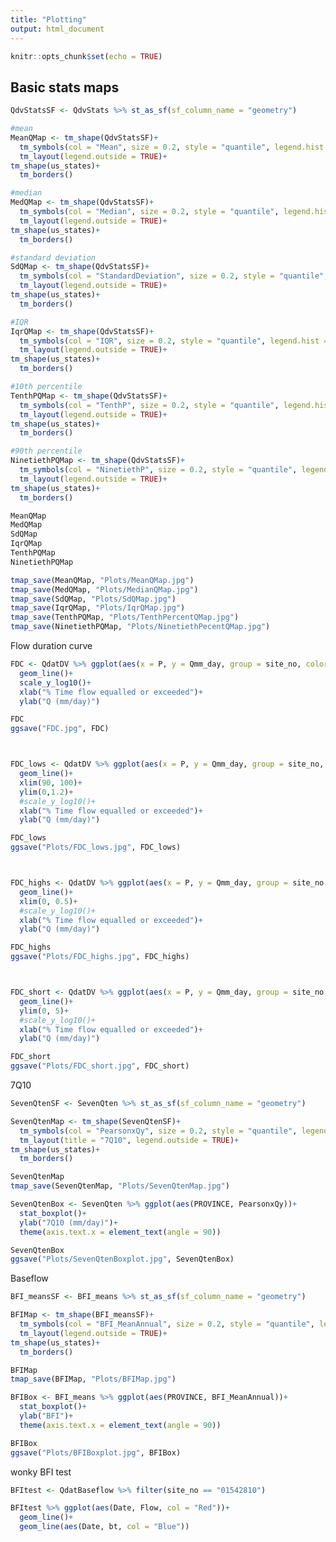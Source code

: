 ```yaml
---
title: "Plotting"
output: html_document
---
```


```r
knitr::opts_chunk$set(echo = TRUE)
```

## Basic stats maps

```r
QdvStatsSF <- QdvStats %>% st_as_sf(sf_column_name = "geometry")

#mean
MeanQMap <- tm_shape(QdvStatsSF)+
  tm_symbols(col = "Mean", size = 0.2, style = "quantile", legend.hist = TRUE)+
  tm_layout(legend.outside = TRUE)+
tm_shape(us_states)+
  tm_borders()

#median
MedQMap <- tm_shape(QdvStatsSF)+
  tm_symbols(col = "Median", size = 0.2, style = "quantile", legend.hist = TRUE)+
  tm_layout(legend.outside = TRUE)+
tm_shape(us_states)+
  tm_borders()

#standard deviation
SdQMap <- tm_shape(QdvStatsSF)+
  tm_symbols(col = "StandardDeviation", size = 0.2, style = "quantile", legend.hist = TRUE)+
  tm_layout(legend.outside = TRUE)+
tm_shape(us_states)+
  tm_borders()

#IQR
IqrQMap <- tm_shape(QdvStatsSF)+
  tm_symbols(col = "IQR", size = 0.2, style = "quantile", legend.hist = TRUE)+
  tm_layout(legend.outside = TRUE)+
tm_shape(us_states)+
  tm_borders()

#10th percentile
TenthPQMap <- tm_shape(QdvStatsSF)+
  tm_symbols(col = "TenthP", size = 0.2, style = "quantile", legend.hist = TRUE)+
  tm_layout(legend.outside = TRUE)+
tm_shape(us_states)+
  tm_borders()

#90th percentile
NinetiethPQMap <- tm_shape(QdvStatsSF)+
  tm_symbols(col = "NinetiethP", size = 0.2, style = "quantile", legend.hist = TRUE)+
  tm_layout(legend.outside = TRUE)+
tm_shape(us_states)+
  tm_borders()

MeanQMap
MedQMap
SdQMap
IqrQMap
TenthPQMap
NinetiethPQMap

tmap_save(MeanQMap, "Plots/MeanQMap.jpg")
tmap_save(MedQMap, "Plots/MedianQMap.jpg")
tmap_save(SdQMap, "Plots/SdQMap.jpg")
tmap_save(IqrQMap, "Plots/IqrQMap.jpg")
tmap_save(TenthPQMap, "Plots/TenthPercentQMap.jpg")
tmap_save(NinetiethPQMap, "Plots/NinetiethPecentQMap.jpg")
```

Flow duration curve

```r
FDC <- QdatDV %>% ggplot(aes(x = P, y = Qmm_day, group = site_no, color = PROVINCE))+
  geom_line()+
  scale_y_log10()+
  xlab("% Time flow equalled or exceeded")+
  ylab("Q (mm/day)")

FDC
ggsave("FDC.jpg", FDC)



FDC_lows <- QdatDV %>% ggplot(aes(x = P, y = Qmm_day, group = site_no, color = PROVINCE))+
  geom_line()+
  xlim(90, 100)+
  ylim(0,1.2)+
  #scale_y_log10()+
  xlab("% Time flow equalled or exceeded")+
  ylab("Q (mm/day)")

FDC_lows
ggsave("Plots/FDC_lows.jpg", FDC_lows)



FDC_highs <- QdatDV %>% ggplot(aes(x = P, y = Qmm_day, group = site_no, color = PROVINCE))+
  geom_line()+
  xlim(0, 0.5)+
  #scale_y_log10()+
  xlab("% Time flow equalled or exceeded")+
  ylab("Q (mm/day)")

FDC_highs
ggsave("Plots/FDC_highs.jpg", FDC_highs)



FDC_short <- QdatDV %>% ggplot(aes(x = P, y = Qmm_day, group = site_no, color = PROVINCE))+
  geom_line()+
  ylim(0, 5)+
  #scale_y_log10()+
  xlab("% Time flow equalled or exceeded")+
  ylab("Q (mm/day)")

FDC_short
ggsave("Plots/FDC_short.jpg", FDC_short)
```

7Q10

```r
SevenQtenSF <- SevenQten %>% st_as_sf(sf_column_name = "geometry")

SevenQtenMap <- tm_shape(SevenQtenSF)+
  tm_symbols(col = "PearsonxQy", size = 0.2, style = "quantile", legend.hist = TRUE)+
  tm_layout(title = "7Q10", legend.outside = TRUE)+
tm_shape(us_states)+
  tm_borders()

SevenQtenMap
tmap_save(SevenQtenMap, "Plots/SevenQtenMap.jpg")

SevenQtenBox <- SevenQten %>% ggplot(aes(PROVINCE, PearsonxQy))+
  stat_boxplot()+
  ylab("7Q10 (mm/day)")+
  theme(axis.text.x = element_text(angle = 90))

SevenQtenBox
ggsave("Plots/SevenQtenBoxplot.jpg", SevenQtenBox)
```

Baseflow

```r
BFI_meansSF <- BFI_means %>% st_as_sf(sf_column_name = "geometry")

BFIMap <- tm_shape(BFI_meansSF)+
  tm_symbols(col = "BFI_MeanAnnual", size = 0.2, style = "quantile", legend.hist = TRUE)+
  tm_layout(legend.outside = TRUE)+
tm_shape(us_states)+
  tm_borders()

BFIMap
tmap_save(BFIMap, "Plots/BFIMap.jpg")

BFIBox <- BFI_means %>% ggplot(aes(PROVINCE, BFI_MeanAnnual))+
  stat_boxplot()+
  ylab("BFI")+
  theme(axis.text.x = element_text(angle = 90))

BFIBox
ggsave("Plots/BFIBoxplot.jpg", BFIBox)
```

wonky BFI test

```r
BFItest <- QdatBaseflow %>% filter(site_no == "01542810")

BFItest %>% ggplot(aes(Date, Flow, col = "Red"))+
  geom_line()+
  geom_line(aes(Date, bt, col = "Blue"))
```
